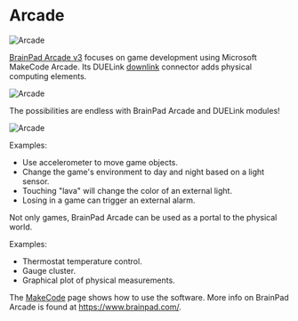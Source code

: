 # Arcade

![Arcade](pathname:///img/arcade-front.png)

[BrainPad Arcade v3](https://www.brainpad.com/) focuses on game development using Microsoft MakeCode Arcade. Its DUELink [downlink](../interface/downlink) connector adds physical computing elements.

![Arcade](pathname:///img/arcade-back.png)

The possibilities are endless with BrainPad Arcade and DUELink modules!

![Arcade](pathname:///img/arcade-link.png)

Examples:
* Use accelerometer to move game objects.
* Change the game's environment to day and night based on a light sensor. 
* Touching "lava" will change the color of an external light. 
* Losing in a game can trigger an external alarm.

Not only games, BrainPad Arcade can be used as a portal to the physical world.

Examples:

* Thermostat temperature control.
* Gauge cluster.
* Graphical plot of physical measurements.

The [MakeCode](../language/makecode) page shows how to use the software. More info on BrainPad Arcade is found at https://www.brainpad.com/.
